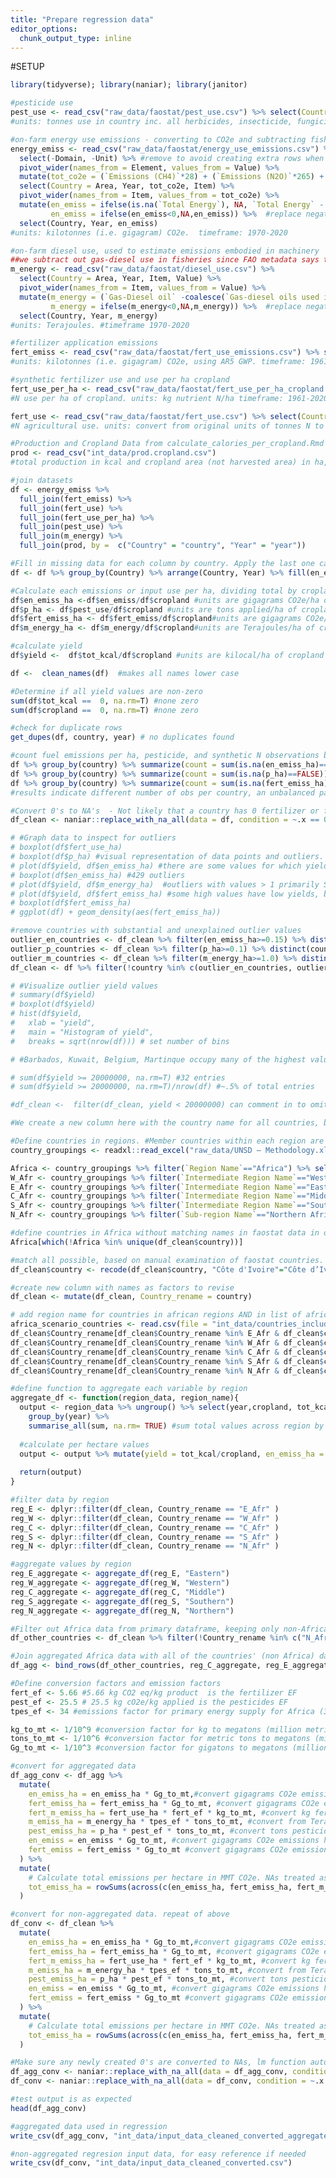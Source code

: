 ```yaml
---
title: "Prepare regression data"
editor_options: 
  chunk_output_type: inline
---
```


#SETUP
```r
library(tidyverse); library(naniar); library(janitor)
```

```r
#pesticide use
pest_use <- read_csv("raw_data/faostat/pest_use.csv") %>% select(Country = Area, Year, pest_use = Value)
#units: tonnes use in country inc. all herbicides, insecticide, fungicide etc. timeframe: 1990-2020

#on-farm energy use emissions - converting to CO2e and subtracting fisheries energy emissions from total on-farm energy emissions
energy_emiss <- read_csv("raw_data/faostat/energy_use_emissions.csv") %>% 
  select(-Domain, -Unit) %>% #remove to avoid creating extra rows when pivoting since Units missing when value is NA
  pivot_wider(names_from = Element, values_from = Value) %>% 
  mutate(tot_co2e = (`Emissions (CH4)`*28) + (`Emissions (N2O)`*265) + `Emissions (CO2)`) %>%  # calculate total energy emissions, multiplying by AR5 GWP values FAO uses
  select(Country = Area, Year, tot_co2e, Item) %>%
  pivot_wider(names_from = Item, values_from = tot_co2e) %>% 
  mutate(en_emiss = ifelse(is.na(`Total Energy`), NA, `Total Energy` - coalesce(`Energy used in fishery`, 0)),#calculate farm emissions as total - fishery, ensuring that the result is not NA just because Energy used in fishery is 
         en_emiss = ifelse(en_emiss<0,NA,en_emiss)) %>%  #replace negative values w/ NA
  select(Country, Year, en_emiss)
#units: kilotonnes (i.e. gigagram) CO2e.  timeframe: 1970-2020

#on-farm diesel use, used to estimate emissions embodied in machinery
##we subtract out gas-diesel use in fisheries since FAO metadata says that the gas-diesel oil values  includes fisheries, then multiply by 40% to estimate embodied machinery energy, per Woods et al. (2010) https://royalsocietypublishing.org/doi/full/10.1098/rstb.2010.0172
m_energy <- read_csv("raw_data/faostat/diesel_use.csv") %>% 
  select(Country = Area, Year, Item, Value) %>% 
  pivot_wider(names_from = Item, values_from = Value) %>% 
  mutate(m_energy = (`Gas-Diesel oil` -coalesce(`Gas-diesel oils used in fisheries`, 0)) * 0.4,
         m_energy = ifelse(m_energy<0,NA,m_energy)) %>%  #replace negative values w/ NA 
  select(Country, Year, m_energy)
#units: Terajoules. #timeframe 1970-2020

#fertilizer application emissions
fert_emiss <- read_csv("raw_data/faostat/fert_use_emissions.csv") %>% select(Country = Area, Year, fert_emiss = Value)
#units: kilotonnes (i.e. gigagram) CO2e, using AR5 GWP. timeframe: 1961-2020

#synthetic fertilizer use and use per ha cropland
fert_use_per_ha <- read_csv("raw_data/faostat/fert_use_per_ha_cropland.csv") %>% select(Country = Area, Year, fert_use_ha = Value)
#N use per ha of cropland. units: kg nutrient N/ha timeframe: 1961-2020

fert_use <- read_csv("raw_data/faostat/fert_use.csv") %>% select(Country = Area, Year, fert_use = Value) %>% mutate(fert_use= fert_use*1000)
#N agricultural use. units: convert from original units of tonnes N to kg N. timeframe: 1961-2020

#Production and Cropland Data from calculate_calories_per_cropland.Rmd
prod <- read_csv("int_data/prod.cropland.csv")
#total production in kcal and cropland area (not harvested area) in ha, summed across all included crops by country & year. 1961-2020
```

```r
#join datasets
df <- energy_emiss %>% 
  full_join(fert_emiss) %>% 
  full_join(fert_use) %>% 
  full_join(fert_use_per_ha) %>% 
  full_join(pest_use) %>% 
  full_join(m_energy) %>% 
  full_join(prod, by =  c("Country" = "country", "Year" = "year"))

#Fill in missing data for each column by country. Apply the last one carried forward method to each column in the dataframe (called df below), grouping by country so that if the first observation is NA, the function doesn't replace with observation from different country. Will not fill in data for previous years.
df <- df %>% group_by(Country) %>% arrange(Country, Year) %>% fill(en_emiss:cropland)

#Calculate each emissions or input use per ha, dividing total by cropland area (not harvested area)
df$en_emiss_ha <-df$en_emiss/df$cropland #units are gigagrams CO2e/ha of cropland 
df$p_ha <- df$pest_use/df$cropland #units are tons applied/ha of cropland
df$fert_emiss_ha <- df$fert_emiss/df$cropland#units are gigagrams CO2e/ha of cropland
df$m_energy_ha <- df$m_energy/df$cropland#units are Terajoules/ha of cropland

#calculate yield
df$yield <-  df$tot_kcal/df$cropland #units are kilocal/ha of cropland 
```

```r
df <-  clean_names(df)  #makes all names lower case

#Determine if all yield values are non-zero
sum(df$tot_kcal ==  0, na.rm=T) #none zero
sum(df$cropland ==  0, na.rm=T) #none zero

#check for duplicate rows
get_dupes(df, country, year) # no duplicates found

#count fuel emissions per ha, pesticide, and synthetic N observations by country
df %>% group_by(country) %>% summarize(count = sum(is.na(en_emiss_ha)==FALSE)) 
df %>% group_by(country) %>% summarize(count = sum(is.na(p_ha)==FALSE))
df %>% group_by(country) %>% summarize(count = sum(is.na(fert_emiss_ha)==FALSE))
#results indicate different number of obs per country, an unbalanced panel dataset

#Convert 0's to NA's  - Not likely that a country has 0 fertilizer or fuel use if production and cropland  values are all non-zero. Likely that the "0" is missing data. These false 0's might influence regression estimates. All 0's will be converted to NAs and the regression will automatically eliminate all NAs.
df_clean <- naniar::replace_with_na_all(data = df, condition = ~.x == 0)

# #Graph data to inspect for outliers
# boxplot(df$fert_use_ha)
# boxplot(df$p_ha) #visual representation of data points and outliers. #values are generally within 0.137 tons P/ha maximum (from World Bank) ; 5698 values are NA
# plot(df$yield, df$en_emiss_ha) #there are some values for which yields are low but fuel emissions per ha is above 0.010 Gg/ha, values that are higher than 0.5 Gg/ha are nearly all from Singapore. Others that are above 0.15 include Bermuda, Hong Kong, and Kuwait.
# boxplot(df$en_emiss_ha) #429 outliers
# plot(df$yield, df$m_energy_ha)  #outliers with values > 1 primarily Singapore, China Hong Kong, Kuwait
# plot(df$yield, df$fert_emiss_ha) #some high values have low yields, but values are substantially more clustered (w/ less extreme outliers) than for fert_use_ha, p_ha, en_emiss_ha, and m_energy_ha. 2012 values are NA, values are lower in magnitude 
# boxplot(df$fert_emiss_ha)
# ggplot(df) + geom_density(aes(fert_emiss_ha))

#remove countries with substantial and unexplained outlier values
outlier_en_countries <- df_clean %>% filter(en_emiss_ha>=0.15) %>% distinct(country) %>% pull() 
outlier_p_countries <- df_clean %>% filter(p_ha>=0.1) %>% distinct(country) %>% pull() 
outlier_m_countries <- df_clean %>% filter(m_energy_ha>=1.0) %>% distinct(country) %>% pull() 
df_clean <- df %>% filter(!country %in% c(outlier_en_countries, outlier_p_countries, outlier_m_countries))

# #Visualize outlier yield values
# summary(df$yield)
# boxplot(df$yield)
# hist(df$yield,
#   xlab = "yield",
#   main = "Histogram of yield",
#   breaks = sqrt(nrow(df))) # set number of bins

# #Barbados, Kuwait, Belgium, Martinque occupy many of the highest values, over 20 mill. Ireland has some too, especially after ~2011. China, mainland; Germany; Netherlands, and several other ciountries that presumably report accurate data have similarly high values above 18 or 19 million. Given the variety of countries and the unknown reason why these are so high, we leave them in. The results are negligibly different than if we omit values greater than 20 million.

# sum(df$yield >= 20000000, na.rm=T) #32 entries
# sum(df$yield >= 20000000, na.rm=T)/nrow(df) #~.5% of total entries

#df_clean <-  filter(df_clean, yield < 20000000) can comment in to omit particularly high yield values
```

```r
#We create a new column here with the country name for all countries, but the region name fro Africa countries. THis is used below to aggregate African countries by region in order to mitigate issues with missing data for some countries. 

#Define countries in regions. #Member countries within each region are from the UN Statistics division : https://unstats.un.org/unsd/methodology/m49/overview/
country_groupings <- readxl::read_excel("raw_data/UNSD — Methodology.xlsx")

Africa <- country_groupings %>% filter(`Region Name`=="Africa") %>% select(`Country or Area`) %>% arrange(`Country or Area`) %>% pull()
W_Afr <- country_groupings %>% filter(`Intermediate Region Name`=="Western Africa") %>% select(`Country or Area`) %>% arrange(`Country or Area`) %>% pull()
E_Afr <- country_groupings %>% filter(`Intermediate Region Name`=="Eastern Africa") %>% select(`Country or Area`) %>% arrange(`Country or Area`) %>% pull()
C_Afr <- country_groupings %>% filter(`Intermediate Region Name`=="Middle Africa") %>% select(`Country or Area`) %>% arrange(`Country or Area`) %>% pull()
S_Afr <- country_groupings %>% filter(`Intermediate Region Name`=="Southern Africa") %>% select(`Country or Area`) %>% arrange(`Country or Area`) %>% pull()
N_Afr <- country_groupings %>% filter(`Sub-region Name`=="Northern Africa") %>% select(`Country or Area`) %>% arrange(`Country or Area`) %>% pull()

#define countries in Africa without matching names in faostat data in order to make names consistent for joining
Africa[which(!Africa %in% unique(df_clean$country))]

#match all possible, based on manual examination of faostat countries.  non-matching ones aren't listed separately in faostat
df_clean$country <- recode(df_clean$country, "Côte d'Ivoire"="Côte d’Ivoire")

#create new column with names as factors to revise
df_clean <- mutate(df_clean, Country_rename = country)

# add region name for countries in african regions AND in list of africa countries included in FOFA. this ensures that later regressions are conducted such that the fixed effect for a region only includes countries that are in the region for which predictions are being made (i.e. FOFA projections for northern africa exclude libya)
africa_scenario_countries <- read.csv(file = "int_data/countries_included_in_africa.csv")[,2]
df_clean$Country_rename[df_clean$Country_rename %in% E_Afr & df_clean$country %in% africa_scenario_countries] <-  "E_Afr"
df_clean$Country_rename[df_clean$Country_rename %in% W_Afr & df_clean$country %in% africa_scenario_countries] <-  "W_Afr"
df_clean$Country_rename[df_clean$Country_rename %in% C_Afr & df_clean$country %in% africa_scenario_countries] <-  "C_Afr"
df_clean$Country_rename[df_clean$Country_rename %in% S_Afr & df_clean$country %in% africa_scenario_countries] <-  "S_Afr"
df_clean$Country_rename[df_clean$Country_rename %in% N_Afr & df_clean$country %in% africa_scenario_countries] <-  "N_Afr"
```

```r
#define function to aggregate each variable by region
aggregate_df <- function(region_data, region_name){
  output <- region_data %>% ungroup() %>% select(year,cropland, tot_kcal, en_emiss, fert_use, pest_use, fert_emiss, m_energy) %>% 
    group_by(year) %>%
    summarise_all(sum, na.rm= TRUE) #sum total values across region by year
  
  #calculate per hectare values
  output <- output %>% mutate(yield = tot_kcal/cropland, en_emiss_ha = en_emiss/cropland, p_ha = pest_use/cropland, fert_emiss_ha = fert_emiss/cropland, fert_use_ha = fert_use/cropland, m_energy_ha = m_energy/cropland, country = region_name)
  
  return(output)
}

#filter data by region
reg_E <- dplyr::filter(df_clean, Country_rename == "E_Afr" )
reg_W <- dplyr::filter(df_clean, Country_rename == "W_Afr" )
reg_C <- dplyr::filter(df_clean, Country_rename == "C_Afr" )
reg_S <- dplyr::filter(df_clean, Country_rename == "S_Afr" )
reg_N <- dplyr::filter(df_clean, Country_rename == "N_Afr" )

#aggregate values by region
reg_E_aggregate <- aggregate_df(reg_E, "Eastern")
reg_W_aggregate <- aggregate_df(reg_W, "Western")
reg_C_aggregate <- aggregate_df(reg_C, "Middle")
reg_S_aggregate <- aggregate_df(reg_S, "Southern")
reg_N_aggregate <- aggregate_df(reg_N, "Northern")

#Filter out Africa data from primary dataframe, keeping only non-Africa data 
df_other_countries <- df_clean %>% filter(!Country_rename %in% c("N_Afr", "C_Afr", "S_Afr","E_Afr","W_Afr")) %>% select(-Country_rename)

#Join aggregated Africa data with all of the countries' (non Africa) data
df_agg <- bind_rows(df_other_countries, reg_C_aggregate, reg_E_aggregate, reg_S_aggregate, reg_W_aggregate, reg_N_aggregate)
```

```r
#Define conversion factors and emission factors
fert_ef <- 5.66 #5.66 kg CO2 eq/kg product  is the fertilizer EF
pest_ef <- 25.5 # 25.5 kg cO2e/kg applied is the pesticides EF
tpes_ef <- 34 #emissions factor for primary energy supply for Africa (34 tons CO2 eq/Terajoules), carbon intensity of energy mix

kg_to_mt <- 1/10^9 #conversion factor for kg to megatons (million metric tons)
tons_to_mt <- 1/10^6 #conversion factor for metric tons to megatons (million metric tons)
Gg_to_mt <- 1/10^3 #conversion factor for gigatons to megatons (million metric tons)

#convert for aggregated data
df_agg_conv <- df_agg %>% 
  mutate(
    en_emiss_ha = en_emiss_ha * Gg_to_mt,#convert gigagrams CO2e emissions from energy use per ha to MMT CO2e emissions from energy use per ha     
    fert_emiss_ha = fert_emiss_ha * Gg_to_mt, #convert gigagrams CO2e emissions from fert use per ha to MMT CO2e emissions from fert use per ha
    fert_m_emiss_ha = fert_use_ha * fert_ef * kg_to_mt, #convert kg fertilizer use/ha to MMT CO2e emissions from fertilizer manufacturing per ha
    m_emiss_ha = m_energy_ha * tpes_ef * tons_to_mt, #convert from Terajoules per ha to MMT CO2e emissions per ha
    pest_emiss_ha = p_ha * pest_ef * tons_to_mt, #convert tons pesticide use/ha to MMT CO2e emissions from pesticide manufacturing per ha
    en_emiss = en_emiss * Gg_to_mt, #convert gigagrams CO2e emissions ha to MMT CO2e 
    fert_emiss = fert_emiss * Gg_to_mt #convert gigagrams CO2e emissions ha to MMT CO2e 
  ) %>% 
  mutate(
    # Calculate total emissions per hectare in MMT CO2e. NAs treated as 0
    tot_emiss_ha = rowSums(across(c(en_emiss_ha, fert_emiss_ha, fert_m_emiss_ha, m_emiss_ha, pest_emiss_ha)), na.rm = TRUE)
  )

#convert for non-aggregated data. repeat of above
df_conv <- df_clean %>% 
  mutate(
    en_emiss_ha = en_emiss_ha * Gg_to_mt,#convert gigagrams CO2e emissions from energy use per ha to MMT CO2e emissions from energy use per ha     
    fert_emiss_ha = fert_emiss_ha * Gg_to_mt, #convert gigagrams CO2e emissions from fert use per ha to MMT CO2e emissions from fert use per ha
    fert_m_emiss_ha = fert_use_ha * fert_ef * kg_to_mt, #convert kg fertilizer use/ha to MMT CO2e emissions from fertilizer manufacturing per ha
    m_emiss_ha = m_energy_ha * tpes_ef * tons_to_mt, #convert from Terajoules per ha to MMT CO2e emissions per ha
    pest_emiss_ha = p_ha * pest_ef * tons_to_mt, #convert tons pesticide use/ha to MMT CO2e emissions from pesticide manufacturing per ha
    en_emiss = en_emiss * Gg_to_mt, #convert gigagrams CO2e emissions ha to MMT CO2e 
    fert_emiss = fert_emiss * Gg_to_mt #convert gigagrams CO2e emissions ha to MMT CO2e 
  ) %>% 
  mutate(
    # Calculate total emissions per hectare in MMT CO2e. NAs treated as 0
    tot_emiss_ha = rowSums(across(c(en_emiss_ha, fert_emiss_ha, fert_m_emiss_ha, m_emiss_ha, pest_emiss_ha)), na.rm = TRUE)
  )

#Make sure any newly created 0's are converted to NAs, lm function automatically removes data with NAs 
df_agg_conv <- naniar::replace_with_na_all(data = df_agg_conv, condition = ~.x == 0)
df_conv <- naniar::replace_with_na_all(data = df_conv, condition = ~.x == 0)

#test output is as expected
head(df_agg_conv)
```

```r
#aggregated data used in regression
write_csv(df_agg_conv, "int_data/input_data_cleaned_converted_aggregated.csv")

#non-aggregated regresion input data, for easy reference if needed
write_csv(df_conv, "int_data/input_data_cleaned_converted.csv")
```

